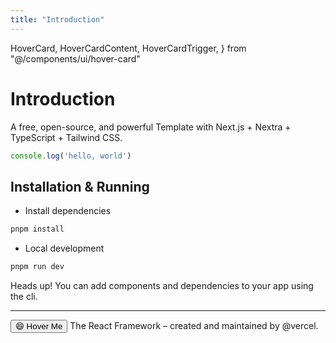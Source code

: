 ```yaml
---
title: "Introduction"
---
```



  HoverCard,
  HoverCardContent,
  HoverCardTrigger,
} from "@/components/ui/hover-card"



# Introduction

A free, open-source, and powerful Template with Next.js + Nextra + TypeScript + Tailwind CSS.

```js
console.log('hello, world')
```

## Installation & Running

* Install dependencies

```bash
pnpm install
```

* Local development

```bash
pnpm run dev
```


<Alert>
  <AlertTitle>Heads up!</AlertTitle>
  <AlertDescription>
    You can add components and dependencies to your app using the cli.
  </AlertDescription>
</Alert>

---

<HoverCard>
  <HoverCardTrigger>
    <Button>
      😄 Hover Me
    </Button>
  </HoverCardTrigger>
  <HoverCardContent>
    The React Framework – created and maintained by @vercel.
  </HoverCardContent>
</HoverCard>

